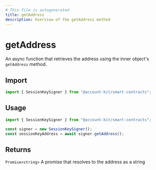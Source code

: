 ```yaml
---
# This file is autogenerated
title: getAddress
description: Overview of the getAddress method
---
```


# getAddress

An async function that retrieves the address using the inner object's `getAddress` method.

## Import

```ts
import { SessionKeySigner } from "@account-kit/smart-contracts";
```

## Usage

```ts
import { SessionKeySigner } from "@account-kit/smart-contracts";

const signer = new SessionKeySigner();
const sessionKeyAddress = await signer.getAddress();
```

## Returns

`Promise<string>`
A promise that resolves to the address as a string
